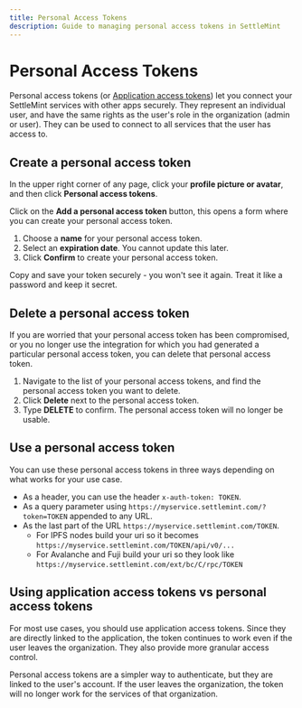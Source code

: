 ```yaml
---
title: Personal Access Tokens
description: Guide to managing personal access tokens in SettleMint
---
```



# Personal Access Tokens

Personal access tokens (or [Application access tokens](/building-with-settlemint/application-access-tokens)) let you connect your SettleMint services with other apps securely. They represent an individual user, and have the same rights as the user's role in the organization (admin or user). They can be used to connect to all services that the user has access to.

## Create a personal access token

In the upper right corner of any page, click your **profile picture or avatar**, and then click **Personal access tokens**.

Click on the **Add a personal access token** button, this opens a form where you can create your personal access token.

1. Choose a **name** for your personal access token.
2. Select an **expiration date**. You cannot update this later.
3. Click **Confirm** to create your personal access token.

<Callout type="warning">
Copy and save your token securely - you won't see it again. Treat it like a password and keep it secret.
</Callout>

## Delete a personal access token

If you are worried that your personal access token has been compromised, or you no longer use the integration for which you had generated a particular personal access token, you can delete that personal access token.

1. Navigate to the list of your personal access tokens, and find the personal access token you want to delete.
2. Click **Delete** next to the personal access token.
3. Type **DELETE** to confirm. The personal access token will no longer be usable.

## Use a personal access token

You can use these personal access tokens in three ways depending on what works for your use case.

- As a header, you can use the header `x-auth-token: TOKEN`.
- As a query parameter using `https://myservice.settlemint.com/?token=TOKEN` appended to any URL.
- As the last part of the URL `https://myservice.settlemint.com/TOKEN`.
  - For IPFS nodes build your uri so it becomes `https://myservice.settlemint.com/TOKEN/api/v0/...`
  - For Avalanche and Fuji build your uri so they look like `https://myservice.settlemint.com/ext/bc/C/rpc/TOKEN`

## Using application access tokens vs personal access tokens

For most use cases, you should use application access tokens. Since they are directly linked to the application, the token continues to work even if the user leaves the organization. They also provide more granular access control.

Personal access tokens are a simpler way to authenticate, but they are linked to the user's account. If the user leaves the organization, the token will no longer work for the services of that organization. 